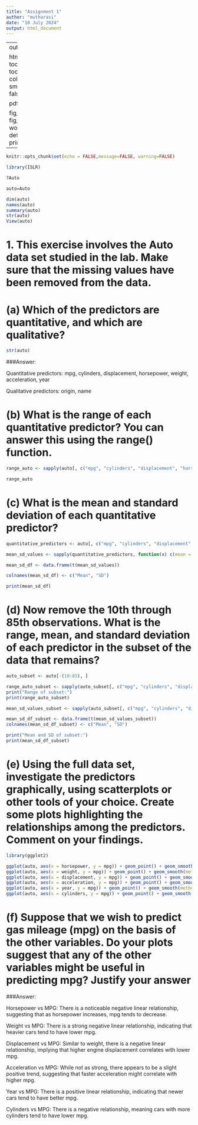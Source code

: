 ---
title: "Assignment 1"
author: "mutharasi"
date: "10 July 2024"
output: html_document
---
---
output:
  
  html_document:
    toc: true
    toc_float:
      collapsed: false
      smooth_scroll: false
        
  pdf_document:
    
    fig_caption: true
    fig_crop: false
  word_document: default
params:
    printcode: false
---

```{r setup, include=FALSE}
knitr::opts_chunk$set(echo = FALSE,message=FALSE, warning=FALSE)
```



```{r}
library(ISLR)
```
```{r}
?Auto
```
```{r}
auto=Auto
```
```{r}
dim(auto)
names(auto)
summary(auto)
str(auto)
View(auto)
```
# 1.	This exercise involves the Auto data set studied in the lab. Make sure that the missing values have been removed from the data.
# (a) Which of the predictors are quantitative, and which are qualitative?

```{r}
str(auto)
```

###Answer:

Quantitative predictors: mpg, cylinders, displacement, horsepower, weight, acceleration, year

Qualitative predictors: origin, name


# (b) What is the range of each quantitative predictor? You can answer this using the range() function. 

```{r}
range_auto <- sapply(auto[, c("mpg", "cylinders", "displacement", "horsepower", "weight", "acceleration", "year")], range)

range_auto

```


# (c) What is the mean and standard deviation of each quantitative predictor? 

```{r}

quantitative_predictors <- auto[, c("mpg", "cylinders", "displacement", "horsepower", "weight", "acceleration", "year")]

mean_sd_values <- sapply(quantitative_predictors, function(x) c(mean = mean(x, na.rm = TRUE), sd = sd(x, na.rm = TRUE)))

mean_sd_df <- data.frame(t(mean_sd_values))

colnames(mean_sd_df) <- c("Mean", "SD")

print(mean_sd_df)

```



# (d)	 Now remove the 10th through 85th observations. What is the range, mean, and standard deviation of each predictor in the subset of the data that remains? 

```{r}

auto_subset <- auto[-(10:85), ]

range_auto_subset <- sapply(auto_subset[, c("mpg", "cylinders", "displacement", "horsepower", "weight", "acceleration", "year")], range)
print("Range of subset:")
print(range_auto_subset)

mean_sd_values_subset <- sapply(auto_subset[, c("mpg", "cylinders", "displacement", "horsepower", "weight", "acceleration", "year")], function(x) c(mean = mean(x, na.rm = TRUE), sd = sd(x, na.rm = TRUE)))

mean_sd_df_subset <- data.frame(t(mean_sd_values_subset))
colnames(mean_sd_df_subset) <- c("Mean", "SD")

print("Mean and SD of subset:")
print(mean_sd_df_subset)
```

# (e)	Using the full data set, investigate the predictors graphically, using scatterplots or other tools of your choice. Create some plots highlighting the relationships among the predictors. Comment on your findings.

```{r}

library(ggplot2)
```
```{r}

ggplot(auto, aes(x = horsepower, y = mpg)) + geom_point() + geom_smooth(method = "lm", se = FALSE) + ggtitle("MPG vs Horsepower")
ggplot(auto, aes(x = weight, y = mpg)) + geom_point() + geom_smooth(method = "lm", se = FALSE) + ggtitle("MPG vs Weight")
ggplot(auto, aes(x = displacement, y = mpg)) + geom_point() + geom_smooth(method = "lm", se = FALSE) + ggtitle("MPG vs Displacement")
ggplot(auto, aes(x = acceleration, y = mpg)) + geom_point() + geom_smooth(method = "lm", se = FALSE) + ggtitle("MPG vs Acceleration")
ggplot(auto, aes(x = year, y = mpg)) + geom_point() + geom_smooth(method = "lm", se = FALSE) + ggtitle("MPG vs Year")
ggplot(auto, aes(x = cylinders, y = mpg)) + geom_point() + geom_smooth(method = "lm", se = FALSE) + ggtitle("MPG vs Cylinders")

```


# (f) Suppose that we wish to predict gas mileage (mpg) on the basis of the other variables. Do your plots suggest that any of the other variables might be useful in predicting mpg? Justify your answer

###Answer:


Horsepower vs MPG: There is a noticeable negative linear relationship, suggesting that as horsepower increases, mpg tends to decrease.

Weight vs MPG: There is a strong negative linear relationship, indicating that heavier cars tend to have lower mpg.

Displacement vs MPG: Similar to weight, there is a negative linear relationship, implying that higher engine displacement correlates with lower mpg.

Acceleration vs MPG: While not as strong, there appears to be a slight positive trend, suggesting that faster acceleration might correlate with higher mpg.

Year vs MPG: There is a positive linear relationship, indicating that newer cars tend to have better mpg.

Cylinders vs MPG: There is a negative relationship, meaning cars with more cylinders tend to have lower mpg.


